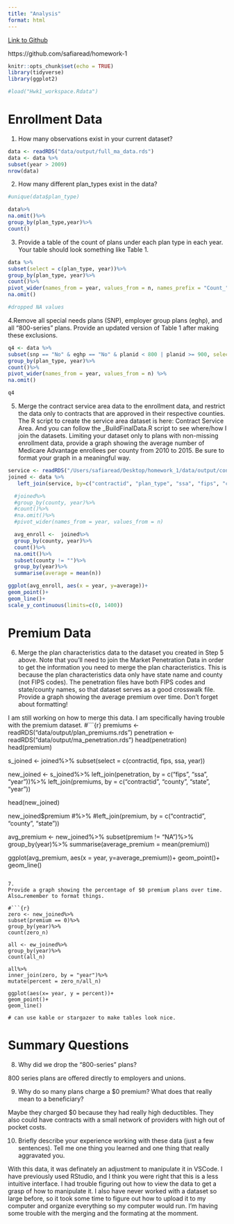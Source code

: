 ```yaml
---
title: "Analysis"
format: html
---
```


[Link to Github](https://github.com/safiaread/homework-1)

https://github.com/safiaread/homework-1

```r
knitr::opts_chunk$set(echo = TRUE)
library(tidyverse)
library(ggplot2)
```

```r
#load("Hwk1_workspace.Rdata")
```
# Enrollment Data

1. How many observations exist in your current dataset?

```r
data <- readRDS("data/output/full_ma_data.rds")
data <- data %>%
subset(year > 2009)
nrow(data)
```

2. 
How many different plan_types exist in the data?
```r
#unique(data$plan_type)

data%>%
na.omit()%>%
group_by(plan_type,year)%>%
count()
```

3. Provide a table of the count of plans under each plan type in each year. 
Your table should look something like Table 1.

```r
data %>%
subset(select = c(plan_type, year))%>%
group_by(plan_type, year)%>%
count()%>%
pivot_wider(names_from = year, values_from = n, names_prefix = "Count_")%>%
na.omit()

#dropped NA values
```

4.Remove all special needs plans (SNP), employer group plans (eghp), and all “800-series” plans. 
Provide an updated version of Table 1 after making these exclusions.

```r
q4 <- data %>%
subset(snp == "No" & eghp == "No" & planid < 800 | planid >= 900, select = c(plan_type, year))%>%
group_by(plan_type, year)%>%
count()%>%
pivot_wider(names_from = year, values_from = n) %>%
na.omit()

q4
```

5. Merge the contract service area data to the enrollment data, and restrict the data only to contracts that are approved in their respective counties. 
The R script to create the service area dataset is here: Contract Service Area. 
And you can follow the _BuildFinalData.R script to see where/how I join the datasets. 
Limiting your dataset only to plans with non-missing enrollment data, provide a graph showing the average number of Medicare Advantage enrollees per county from 2010 to 2015. 
Be sure to format your graph in a meaningful way.

```r
service <- readRDS("/Users/safiaread/Desktop/homework_1/data/output/contract_service_area.rds")
joined <- data %>%
   left_join(service, by=c("contractid", "plan_type", "ssa", "fips", "county", "state", "year"))

  #joined%>%
  #group_by(county, year)%>%
  #count()%>%
  #na.omit()%>%
  #pivot_wider(names_from = year, values_from = n)

  avg_enroll <-  joined%>%
  group_by(county, year)%>%
  count()%>%
  na.omit()%>%
  subset(county != "")%>%
  group_by(year)%>%
  summarise(average = mean(n))

ggplot(avg_enroll, aes(x = year, y=average))+
geom_point()+
geom_line()+
scale_y_continuous(limits=c(0, 1400))
```

# Premium Data

6.
Merge the plan characteristics data to the dataset you created in Step 5 above. Note that you’ll need to join the Market Penetration Data in order to get the information you need to merge the plan characteristics. This is because the plan characteristics data only have state name and county (not FIPS codes). The penetration files have both FIPS codes and state/county names, so that dataset serves as a good crosswalk file. Provide a graph showing the average premium over time. Don’t forget about formatting!

I am still working on how to merge this data. I am specifically having trouble with the premium dataset.
#```{r}
premiums <- readRDS("data/output/plan_premiums.rds")
penetration <- readRDS("data/output/ma_penetration.rds")
head(penetration)
head(premium)


s_joined <- joined%>%
subset(select = c(contractid, fips, ssa, year))

new_joined <- s_joined%>%
left_join(penetration, by = c("fips", "ssa", "year"))%>%
left_join(premiums, by = c("contractid", "county", "state", "year"))

head(new_joined)


new_joined$premium
#%>%
#left_join(premium, by = c("contractid", "county", "state"))

avg_premium <-  new_joined%>%
subset(premium != "NA")%>%
  group_by(year)%>%
  summarise(average_premium = mean(premium))

  ggplot(avg_premium, aes(x = year, y=average_premium))+
geom_point()+
geom_line()

```

7.
Provide a graph showing the percentage of $0 premium plans over time. Also…remember to format things. 

#```{r}
zero <- new_joined%>%
subset(premium == 0)%>%
group_by(year)%>%
count(zero_n)

all <- ew_joined%>%
group_by(year)%>%
count(all_n)

all%>%
inner_join(zero, by = "year")%>%
mutate(percent = zero_n/all_n)

ggplot(aes(x= year, y = percent))+
geom_point()+
geom_line()

# can use kable or stargazer to make tables look nice.
```

# Summary Questions

8.
Why did we drop the “800-series” plans?

800 series plans are offered directly to employers and unions.

9.
Why do so many plans charge a $0 premium? What does that really mean to a beneficiary?

Maybe they charged $0 because they had really high deductibles. They also could have contracts with a small network of providers with high out of pocket costs.

10.
Briefly describe your experience working with these data (just a few sentences). Tell me one thing you learned and one thing that really aggravated you.

With this data, it was definately an adjustment to manipulate it in VSCode. I have previously used RStudio, and I think you were right that this is a less intuitive interface. I had trouble figuring out how to view the data to get a grasp of how to manipulate it. I also have never worked with a dataset so large before, so it took some time to figure out how to upload it to my computer and organize everything so my computer would run. I'm having some trouble with the merging and the formating at the momment.